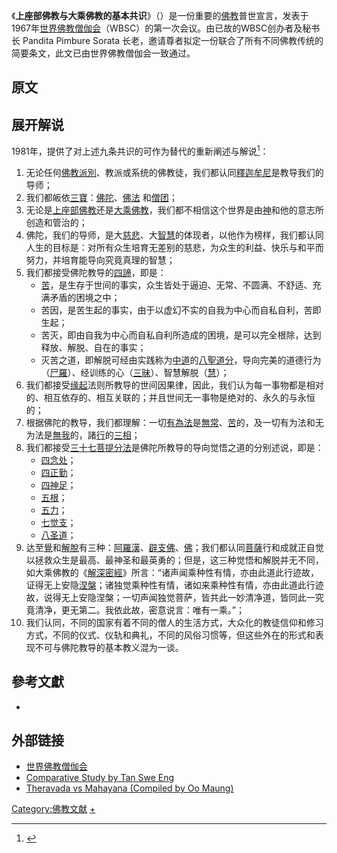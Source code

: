{{佛教}}
《'''上座部佛教与大乘佛教的基本共识'''》（{{lang-en|Basic Points Unifying the {{IAST|Theravāda}} and the {{IAST|Mahāyāna}}}}）是一份重要的[[佛教|佛教]]普世宣言，发表于1967年[[世界佛教僧伽会|世界佛教僧伽会]]（WBSC）的第一次会议。由已故的WBSC创办者及秘书长 Pandita Pimbure Sorata 长老，邀请{{link-en|化普乐·罗睺罗|Walpola Rahula}}尊者拟定一份联合了所有不同佛教传统的简要条文，此文已由世界佛教僧伽会一致通过。

==原文==
{{cquote| 
#[[佛陀|佛陀]]是我们唯一的导师；
#我们都[[皈依|皈依]]佛陀、[[佛法|佛法]]和[[僧团|僧团]]；
#我们都不相信世界是由神所创造和管治的；
#我们都认同人生的目标是：对所有众生培育无差别的慈悲，为众生的利益、快乐与和平而努力，并培育能导向究竟真理的智慧；
#我们都接受[[四圣谛|四圣谛]]，亦即是苦，苦因，苦灭，灭苦之道，以及[[缘起|缘起]]法则；
#一切[[有为法|有为法]]是[[无常|无常]]、苦的，及一切有为法和[[涅槃|无为法]]是[[无我|无我]]的；
#我们都接受[[三十七菩提分法|三十七菩提分法]]是佛陀所教导的导向觉悟之道的分别述说；
#达至[[覺_(佛教)|觉悟]]和[[解脱|解脱]]有三种：[[声闻|声闻]]、[[独觉|独觉]]、[[無上正等正覺|正自觉]]；我们都认同[[菩萨|菩萨]]行和成就正自觉以拯救众生是最高、最神圣和最英勇的；
#我们认同，对于佛教，不同的国家有着不同的信仰和修习方式，但这些外在形式和表现不可与佛陀教导的基本教义混为一谈。<ref name="Rahula2007">{{cite book|author=Walpola Rahula|title=''The Heritage of the Bhikkhu: The Buddhist Tradition of Service''|url=https://books.google.com/books?id=l2pvG0LUcI8C&pg=PA137| date=2007-12-01| publisher=Grove/Atlantic|isbn=978-0-8021-9811-2|pages=137–138,100}}{{en}}</ref>}}

==展开解说==
1981年，{{le|化普乐·罗睺罗|Walpola Rahula}}提供了对上述九条共识的可作为替代的重新阐述与解说<ref>{{Cite web|title=One Vehicle for Peace|url=http://www.dhammikaweb.com/pdfs/one_vehicle_for_peace.pdf|accessdate=2020-03-19|author=Ven. Walpola Sri Rahula|date=1981|format=|publisher=|pages=2-3|language=en|archive-date=2021-09-09|archive-url=https://web.archive.org/web/20210909182000/http://www.dhammikaweb.com/pdfs/one_vehicle_for_peace.pdf|dead-url=no}}</ref>：

#无论任何[[佛教派別|佛教派別]]、教派或系统的佛教徒，我们都认同[[釋迦牟尼|釋迦牟尼]]是教导我们的导师；
#我们都皈依[[三寶_(佛教)|三寶]]：[[佛陀|佛陀]]、[[佛法|佛法]] 和[[僧团|僧团]]；
#无论是[[上座部佛教|上座部佛教]]还是[[大乘佛教|大乘佛教]]，我们都不相信这个世界是由[[神|神]]和他的意志所创造和管治的；
#佛陀，我们的导师，是大[[慈悲|慈悲]]、大[[慧_(佛教)|智慧]]的体现者，以他作为榜样，我们都认同人生的目标是：对所有众生培育无差别的慈悲，为众生的利益、快乐与和平而努力，并培育能导向究竟真理的智慧；
#我们都接受佛陀教导的[[四諦|四諦]]，即是：
#*[[苦_(佛教)|苦]]，是生存于世间的事实，众生皆处于逼迫、无常、不圆满、不舒适、充满矛盾的困境之中；
#*苦因，是苦生起的事实，由于以虚幻不实的自我为中心而自私自利，苦即生起；
#*苦灭，即由自我为中心而自私自利所造成的困境，是可以完全根除，达到释放、解脱、自在的事实；
#*灭苦之道，即解脱可经由实践称为[[中道_(佛教)|中道]]的[[八聖道分|八聖道分]]，导向完美的道德行为（[[尸羅|尸羅]]）、经训练的心（[[三昧|三昧]]）、智慧解脱（[[慧_(佛教)|慧]]）；
#我们都接受[[缘起|缘起]]法则所教导的世间因果律，因此，我们认为每一事物都是相对的、相互依存的、相互关联的；并且世间无一事物是绝对的、永久的与永恒的；
#根据佛陀的教导，我们都理解：一切[[有為法|有為法]]是[[無常_(佛教)|無常]]、[[苦_(佛教)|苦]]的，及一切有为法和无为法是[[無我|無我]]的，諸[[行_(佛教)|行]]的[[三相_(佛教)|三相]]；
#我们都接受[[三十七菩提分法|三十七菩提分法]]是佛陀所教导的导向觉悟之道的分别述说，即是：
#*[[四念处|四念处]]；
#*[[四正勤|四正勤]]；
#*[[四神足|四神足]]；
#*[[五根|五根]]；
#*[[五力|五力]]；
#*[[七觉支|七觉支]]；
#*[[八圣道|八圣道]]；
#达至[[覺_(佛教)|覺]]和[[解脫|解脫]]有三种：[[阿羅漢|阿羅漢]]、[[辟支佛|辟支佛]]、[[佛|佛]]；我们都认同[[菩薩|菩薩]]行和成就正自觉以拯救众生是最高、最神圣和最英勇的；但是，这三种觉悟和解脱并无不同，如大乘佛教的《[[解深密經|解深密經]]》所言：“诸声闻乘种性有情，亦由此道此行迹故，证得无上安隐[[涅槃|涅槃]]；诸独觉乘种性有情，诸如来乘种性有情，亦由此道此行迹故，说得无上安隐涅槃；一切声闻独觉菩萨，皆共此一妙清净道，皆同此一究竟清净，更无第二。我依此故，密意说言：唯有一乘。”；
#我们认同，不同的国家有着不同的僧人的生活方式，大众化的教徒信仰和修习方式，不同的仪式、仪轨和典礼，不同的风俗习惯等，但这些外在的形式和表现不可与佛陀教导的基本教义混为一谈。

==參考文獻==
{{Reflist}}
* {{cite book|title=''The Young Buddhist (majalah)''|url=https://books.google.com/books?id=1GuzAQAACAAJ|year=1968|location=Singapore|publisher=Singapore Buddha-yana Organisation |pages=161 -163}}

== 外部链接 ==
* [http://wbsc886.org/ 世界佛教僧伽会] {{Wayback|url=http://wbsc886.org/ |date=20211115011234 }}
* [http://www.buddhanet.net/e-learning/history/comparative.htm Comparative Study by Tan Swe Eng]{{Wayback|url=http://www.buddhanet.net/e-learning/history/comparative.htm |date=20080805011755 }}
* [https://web.archive.org/web/20110727101718/http://www.thisismyanmar.com/nibbana/thramaha.htm Theravada vs Mahayana (Compiled by Oo Maung)]

[[Category:佛教文献|Category:佛教文献]]
[[Category:佛教宗派|+]]